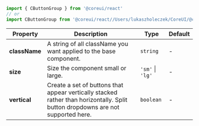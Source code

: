 
```jsx
import { CButtonGroup } from '@coreui/react'
// or
import CButtonGroup from '@coreui/react//Users/lukaszholeczek/CoreUI/@coreui/react/packages/coreui-react/src/components/button-group/CButtonGroup'
```

| Property | Description | Type | Default |
| --- | --- | --- | --- |
| **className** | A string of all className you want applied to the base component. | `string` | - |
| **size** | Size the component small or large. | `'sm'` \| `'lg'` | - |
| **vertical** | Create a set of buttons that appear vertically stacked rather than horizontally. Split button dropdowns are not supported here. | `boolean` | - |
